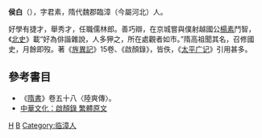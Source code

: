 {{noteTA
|1=卷
}}
'''侯白'''（{{bd|?||?||}}），字君素，隋代魏郡臨漳（今屬河北）人。

好學有捷才，舉秀才，任職儒林郎。善巧辯，在京城嘗與僕射越國公[[楊素|楊素]]鬥智，《[[北史|北史]]》載“好為俳諧雜說，人多狎之，所在處觀者如市。”隋高祖聞其名，召修國史，月餘即歿。著《[[旌異記|旌異記]]》15卷、《啟顏錄》，皆佚，《[[太平广记|太平广记]]》引用甚多。

==參考書目==
*《[[隋書|隋書]]》卷五十八〈陸爽傳〉。
*[http://www.cos.url.tw/hanculture/china/109.htm 中華文化：啟顏錄 繁體原文]{{dead link|date=2017年11月 |bot=InternetArchiveBot |fix-attempted=yes }}

[[Category:隋朝人|H]]
[[Category:侯姓|B]]
[[Category:临漳人|Category:临漳人]]